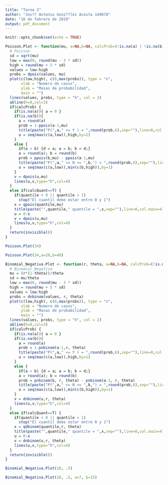 ```yaml
---
title: "Tarea 2"
author: "Jos?? Antonio Gonz??lez Acosta 149878"
date: "16 de febrero de 2019"
output: pdf_document
---
```


```r
knitr::opts_chunk$set(echo = TRUE)
```

```r
Poisson.Plot <- function(mu, a=NA,b=NA, calcProb=(!is.na(a) | !is.na(b)),quantile=NA,calcQuant=!is.na(quantile)){
  # Poisson
  sd = sqrt(mu)
  low = max(0, round(mu - 3 * sd))
  high = round(mu + 5 * sd)
  values = low:high
  probs = dpois(values, mu)
  plot(c(low,high), c(0,max(probs)), type = "n", 
       xlab = "Numero de casos",
       ylab = "Masas de probabilidad",
       main = "")
  lines(values, probs, type = "h", col = 2)
  abline(h=0,col=3)
  if(calcProb) {
    if(is.na(a)){ a = 0 }
    if(is.na(b)){
      a = round(a)
      prob = 1-ppois(a-1,mu)
      title(paste("P(",a," <= Y ) = ",round(prob,6),sep=""),line=0,col.main=4)
      u = seq(max(c(a,low)),high,by=1)
    }
    else {
      if(a > b) {d = a; a = b; b = d;}
      a = round(a); b = round(b)
      prob = ppois(b,mu) - ppois(a-1,mu)
      title(paste("P(",a," <= N <= ",b,") = ",round(prob,6),sep=""),line=0,col.main=4)
      u = seq(max(c(a,low)),min(c(b,high)),by=1)
    }
    v = dpois(u,mu)
    lines(u,v,type="h",col=4)
  }
  else if(calcQuant==T) {
    if(quantile < 0 || quantile > 1)
      stop("El cuantil debe estar entre 0 y 1")
    x = qpois(quantile,mu)
    title(paste("",quantile," quantile = ",x,sep=""),line=0,col.main=4)
    u = 0:x
    v = dpois(u,mu)
    lines(u,v,type="h",col=4)
  }
  return(invisible())
}
```

```r
Poisson.Plot(34)
```

```r
Poisson.Plot(34,a=28,b=40)
```


```r
Binomial_Negativa.Plot <- function(r, theta, a=NA,b=NA, calcProb=(!is.na(a) | !is.na(b)),quantile=NA,calcQuant=!is.na(quantile)){
  # Binomial_Negativa
  mu = (r*(1-theta))/theta
  sd = mu/theta
  low = max(0, round(mu - 3 * sd))
  high = round(mu + 5 * sd)
  values = low:high
  probs = dnbinom(values, r, theta)
  plot(c(low,high), c(0,max(probs)), type = "n", 
       xlab = "Numero de casos",
       ylab = "Masas de probabilidad",
       main = "")
  lines(values, probs, type = "h", col = 2)
  abline(h=0,col=3)
  if(calcProb) {
    if(is.na(a)){ a = 0 }
    if(is.na(b)){
      a = round(a)
      prob = 1-pnbinom(a-1,r, theta)
      title(paste("P(",a," <= Y ) = ",round(prob,6),sep=""),line=0,col.main=4)
      u = seq(max(c(a,low)),high,by=1)
    }
    else {
      if(a > b) {d = a; a = b; b = d;}
      a = round(a); b = round(b)
      prob = pnbinom(b, r, theta) - pnbinom(a-1, r, theta)
      title(paste("P(",a," <= N <= ",b,") = ",round(prob,6),sep=""),line=0,col.main=4)
      u = seq(max(c(a,low)),min(c(b,high)),by=1)
    }
    v = dnbinom(u,r, theta)
    lines(u,v,type="h",col=4)
  }
  else if(calcQuant==T) {
    if(quantile < 0 || quantile > 1)
      stop("El cuantil debe estar entre 0 y 1")
    x = qdbinom(quantile,r, theta)
    title(paste("",quantile," quantile = ",x,sep=""),line=0,col.main=4)
    u = 0:x
    v = dnbinom(u,r, theta)
    lines(u,v,type="h",col=4)
  }
  return(invisible())
}

```


```r
Binomial_Negativa.Plot(10, .5)
```


```r
Binomial_Negativa.Plot(10, .5, a=7, b=15)
```